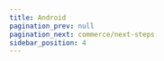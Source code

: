 ```yaml
---
title: Android
pagination_prev: null
pagination_next: commerce/next-steps
sidebar_position: 4
---
```



<Quickstart product="Live Video" />

<head>
  <title>Android Guide</title>
  <meta
    name="description"
    content="Learn how to set up the Voice Conference client on Android with ProductDB. Follow our guide for effective Android client setup."
  />
</head>

